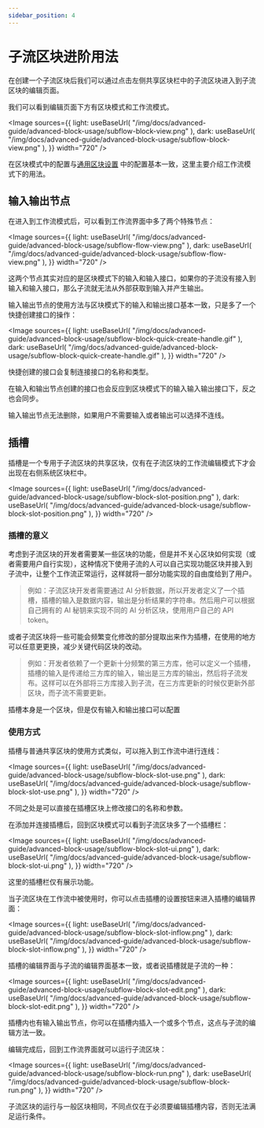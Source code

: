 ```yaml
---
sidebar_position: 4
---
```



# 子流区块进阶用法

在创建一个子流区块后我们可以通过点击左侧共享区块栏中的子流区块进入到子流区块的编辑页面。

我们可以看到编辑页面下方有区块模式和工作流模式。

<Image
  sources={{
    light: useBaseUrl(
      "/img/docs/advanced-guide/advanced-block-usage/subflow-block-view.png"
    ),
    dark: useBaseUrl(
      "/img/docs/advanced-guide/advanced-block-usage/subflow-block-view.png"
    ),
  }}
  width="720"
/>

在区块模式中的配置与[通用区块设置](/zh-CN/docs/advanced-guide/block-advanced-usage/universal-block-settings) 中的配置基本一致，这里主要介绍工作流模式下的用法。

## 输入输出节点

在进入到工作流模式后，可以看到工作流界面中多了两个特殊节点：

<Image
  sources={{
    light: useBaseUrl(
      "/img/docs/advanced-guide/advanced-block-usage/subflow-flow-view.png"
    ),
    dark: useBaseUrl(
      "/img/docs/advanced-guide/advanced-block-usage/subflow-flow-view.png"
    ),
  }}
  width="720"
/>

这两个节点其实对应的是区块模式下的输入和输入接口，如果你的子流没有接入到输入和输入接口，那么子流就无法从外部获取到输入并产生输出。

输入输出节点的使用方法与区块模式下的输入和输出接口基本一致，只是多了一个快捷创建接口的操作：

<Image
  sources={{
    light: useBaseUrl(
      "/img/docs/advanced-guide/advanced-block-usage/subflow-block-quick-create-handle.gif"
    ),
    dark: useBaseUrl(
      "/img/docs/advanced-guide/advanced-block-usage/subflow-block-quick-create-handle.gif"
    ),
  }}
  width="720"
/>

快捷创建的接口会复制连接接口的名称和类型。

在输入和输出节点创建的接口也会反应到区块模式下的输入输入输出接口下，反之也会同步。

输入输出节点无法删除，如果用户不需要输入或者输出可以选择不连线。

## 插槽

插槽是一个专用于子流区块的共享区块，仅有在子流区块的工作流编辑模式下才会出现在右侧系统区块栏中。

<Image
  sources={{
    light: useBaseUrl(
      "/img/docs/advanced-guide/advanced-block-usage/subflow-block-slot-position.png"
    ),
    dark: useBaseUrl(
      "/img/docs/advanced-guide/advanced-block-usage/subflow-block-slot-position.png"
    ),
  }}
  width="720"
/>

### 插槽的意义

考虑到子流区块的开发者需要某一些区块的功能，但是并不关心区块如何实现（或者需要用户自行实现），这种情况下使用子流的人可以自己实现功能区块并接入到子流中，让整个工作流正常运行，这样就将一部分功能实现的自由度给到了用户。

> 例如：子流区块开发者需要通过 AI 分析数据，所以开发者定义了一个插槽，插槽的输入是数据内容，输出是分析结果的字符串。然后用户可以根据自己拥有的 AI 秘钥来实现不同的 AI 分析区块，使用用户自己的 API token。

或者子流区块将一些可能会频繁变化修改的部分提取出来作为插槽，在使用的地方可以任意更更换，减少关键代码区块的改动。

> 例如：开发者依赖了一个更新十分频繁的第三方库，他可以定义一个插槽，插槽的输入是传递给三方库的输入，输出是三方库的输出，然后将子流发布。这样可以在外部将三方库接入到子流，在三方库更新的时候仅更新外部区块，而子流不需要更新。

插槽本身是一个区块，但是仅有输入和输出接口可以配置

### 使用方式

插槽与普通共享区块的使用方式类似，可以拖入到工作流中进行连线：

<Image
  sources={{
    light: useBaseUrl(
      "/img/docs/advanced-guide/advanced-block-usage/subflow-block-slot-use.png"
    ),
    dark: useBaseUrl(
      "/img/docs/advanced-guide/advanced-block-usage/subflow-block-slot-use.png"
    ),
  }}
  width="720"
/>

不同之处是可以直接在插槽区块上修改接口的名称和参数。

在添加并连接插槽后，回到区块模式可以看到子流区块多了一个插槽栏：

<Image
  sources={{
    light: useBaseUrl(
      "/img/docs/advanced-guide/advanced-block-usage/subflow-block-slot-ui.png"
    ),
    dark: useBaseUrl(
      "/img/docs/advanced-guide/advanced-block-usage/subflow-block-slot-ui.png"
    ),
  }}
  width="720"
/>

这里的插槽栏仅有展示功能。

当子流区块在工作流中被使用时，你可以点击插槽的设置按钮来进入插槽的编辑界面：

<Image
  sources={{
    light: useBaseUrl(
      "/img/docs/advanced-guide/advanced-block-usage/subflow-block-slot-inflow.png"
    ),
    dark: useBaseUrl(
      "/img/docs/advanced-guide/advanced-block-usage/subflow-block-slot-inflow.png"
    ),
  }}
  width="720"
/>

插槽的编辑界面与子流的编辑界面基本一致，或者说插槽就是子流的一种：

<Image
  sources={{
    light: useBaseUrl(
      "/img/docs/advanced-guide/advanced-block-usage/subflow-block-slot-edit.png"
    ),
    dark: useBaseUrl(
      "/img/docs/advanced-guide/advanced-block-usage/subflow-block-slot-edit.png"
    ),
  }}
  width="720"
/>

插槽内也有输入输出节点，你可以在插槽内插入一个或多个节点，这点与子流的编辑方法一致。

编辑完成后，回到工作流界面就可以运行子流区块：

<Image
  sources={{
    light: useBaseUrl(
      "/img/docs/advanced-guide/advanced-block-usage/subflow-block-run.png"
    ),
    dark: useBaseUrl(
      "/img/docs/advanced-guide/advanced-block-usage/subflow-block-run.png"
    ),
  }}
  width="720"
/>

子流区块的运行与一般区块相同，不同点仅在于必须要编辑插槽内容，否则无法满足运行条件。

